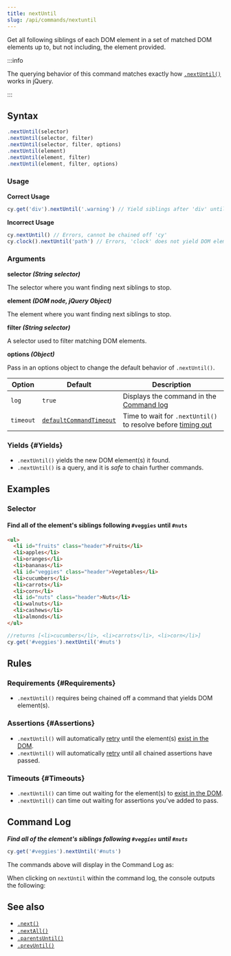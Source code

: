 ```yaml
---
title: nextUntil
slug: /api/commands/nextuntil
---
```


Get all following siblings of each DOM element in a set of matched DOM elements
up to, but not including, the element provided.

:::info

The querying behavior of this command matches exactly how
[`.nextUntil()`](http://api.jquery.com/nextUntil) works in jQuery.

:::

## Syntax

```javascript
.nextUntil(selector)
.nextUntil(selector, filter)
.nextUntil(selector, filter, options)
.nextUntil(element)
.nextUntil(element, filter)
.nextUntil(element, filter, options)
```

### Usage

<Icon name="check-circle" color="green" /> **Correct Usage**

```javascript
cy.get('div').nextUntil('.warning') // Yield siblings after 'div' until '.warning'
```

<Icon name="exclamation-triangle" color="red" /> **Incorrect Usage**

```javascript
cy.nextUntil() // Errors, cannot be chained off 'cy'
cy.clock().nextUntil('path') // Errors, 'clock' does not yield DOM elements
```

### Arguments

<Icon name="angle-right" /> **selector _(String selector)_**

The selector where you want finding next siblings to stop.

<Icon name="angle-right" /> **element _(DOM node, jQuery Object)_**

The element where you want finding next siblings to stop.

<Icon name="angle-right" /> **filter _(String selector)_**

A selector used to filter matching DOM elements.

<Icon name="angle-right" /> **options _(Object)_**

Pass in an options object to change the default behavior of `.nextUntil()`.

| Option    | Default                                                              | Description                                                                              |
| --------- | -------------------------------------------------------------------- | ---------------------------------------------------------------------------------------- |
| `log`     | `true`                                                               | Displays the command in the [Command log](/guides/core-concepts/cypress-app#Command-Log) |
| `timeout` | [`defaultCommandTimeout`](/guides/references/configuration#Timeouts) | Time to wait for `.nextUntil()` to resolve before [timing out](#Timeouts)                |

### Yields [<Icon name="question-circle"/>](/guides/core-concepts/introduction-to-cypress#Subject-Management) {#Yields}

- `.nextUntil()` yields the new DOM element(s) it found.
- `.nextUntil()` is a query, and it is _safe_ to chain further commands.

## Examples

### Selector

#### Find all of the element's siblings following `#veggies` until `#nuts`

```html
<ul>
  <li id="fruits" class="header">Fruits</li>
  <li>apples</li>
  <li>oranges</li>
  <li>bananas</li>
  <li id="veggies" class="header">Vegetables</li>
  <li>cucumbers</li>
  <li>carrots</li>
  <li>corn</li>
  <li id="nuts" class="header">Nuts</li>
  <li>walnuts</li>
  <li>cashews</li>
  <li>almonds</li>
</ul>
```

```javascript
//returns [<li>cucumbers</li>, <li>carrots</li>, <li>corn</li>]
cy.get('#veggies').nextUntil('#nuts')
```

## Rules

### Requirements [<Icon name="question-circle"/>](/guides/core-concepts/introduction-to-cypress#Chains-of-Commands) {#Requirements}

- `.nextUntil()` requires being chained off a command that yields DOM
  element(s).

### Assertions [<Icon name="question-circle"/>](/guides/core-concepts/introduction-to-cypress#Assertions) {#Assertions}

- `.nextUntil()` will automatically [retry](/guides/core-concepts/retry-ability)
  until the element(s)
  [exist in the DOM](/guides/core-concepts/introduction-to-cypress#Implicit-Assertions).
- `.nextUntil()` will automatically [retry](/guides/core-concepts/retry-ability)
  until all chained assertions have passed.

### Timeouts [<Icon name="question-circle"/>](/guides/core-concepts/introduction-to-cypress#Timeouts) {#Timeouts}

- `.nextUntil()` can time out waiting for the element(s) to
  [exist in the DOM](/guides/core-concepts/introduction-to-cypress#Implicit-Assertions).
- `.nextUntil()` can time out waiting for assertions you've added to pass.

## Command Log

**_Find all of the element's siblings following `#veggies` until `#nuts`_**

```javascript
cy.get('#veggies').nextUntil('#nuts')
```

The commands above will display in the Command Log as:

<DocsImage
  src="/img/api/nextuntil/find-next-elements-until-selector.png"
  alt="Command Log nextUntil"
/>

When clicking on `nextUntil` within the command log, the console outputs the
following:

<DocsImage
  src="/img/api/nextuntil/console-log-of-next-elements-until.png"
  alt="Console Log nextUntil"
/>

## See also

- [`.next()`](/api/commands/next)
- [`.nextAll()`](/api/commands/nextall)
- [`.parentsUntil()`](/api/commands/parentsuntil)
- [`.prevUntil()`](/api/commands/prevuntil)
